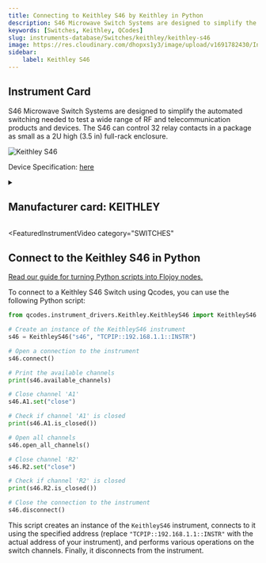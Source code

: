 ```yaml
---
title: Connecting to Keithley S46 by Keithley in Python
description: S46 Microwave Switch Systems are designed to simplify the automated switching needed to test a wide range of RF and telecommunication products and devices. The S46 can control 32 relay contacts in a package as small as a 2U high (3.5 in) full-rack enclosure.
keywords: [Switches, Keithley, QCodes] 
slug: instruments-database/Switches/keithley/keithley-s46 
image: https://res.cloudinary.com/dhopxs1y3/image/upload/v1691782430/Instruments/Switch/Keithley-S46/Keithley-S46.jpg
sidebar:
    label: Keithley S46 
---
```



## Instrument Card

S46 Microwave Switch Systems are designed to simplify the automated switching needed to test a wide range of RF and telecommunication products and devices. The S46 can control 32 relay contacts in a package as small as a 2U high (3.5 in) full-rack enclosure.

![Keithley S46](https://res.cloudinary.com/dhopxs1y3/image/upload/v1691782430/Instruments/Switch/Keithley-S46/Keithley-S46.jpg)

Device Specification: [here](https://download.tek.com/datasheet/System_46_Datasheet_1KW-5043-1.pdf)

<details style={{ marginTop: "15px"}}>
<summary><h2 style={{display:'inline'}}>Manufacturer card: KEITHLEY</h2></summary>

![KEITHLEY](https://res.cloudinary.com/dhopxs1y3/image/upload/v1692806202/Instruments/Vendor%20Logos/Keithley.png)

Keithley Instruments is a measurement and instrument company headquartered in Solon, Ohio, that develops, manufactures, markets, and sells data acquisition products, as well as complete systems for high-volume production and assembly testing.

- Headquarters: Cleveland, Ohio, United States
- Yearly Revenue (millions, USD): 110.6
- Vendor Website: [here](https://www.tek.com/en)

</details>


<FeaturedInstrumentVideo
  category="SWITCHES"
></FeaturedInstrumentVideo>

## Connect to the Keithley S46 in Python

[Read our guide for turning Python scripts into Flojoy nodes.](https://docs.flojoy.ai/contribution/blocks/custom-flojoy-block/)



<Tabs>
<TabItem value="Flojoy" label="Flojoy" className="flojoy-instrument-tabs">

<SectionsCard category="SWITCHES" manufacturer="Keithley"></SectionsCard>

</TabItem>
<TabItem value="QCodes" label="QCodes">

To connect to a Keithley S46 Switch using Qcodes, you can use the following Python script:

```python
from qcodes.instrument_drivers.Keithley.KeithleyS46 import KeithleyS46

# Create an instance of the KeithleyS46 instrument
s46 = KeithleyS46("s46", "TCPIP::192.168.1.1::INSTR")

# Open a connection to the instrument
s46.connect()

# Print the available channels
print(s46.available_channels)

# Close channel 'A1'
s46.A1.set("close")

# Check if channel 'A1' is closed
print(s46.A1.is_closed())

# Open all channels
s46.open_all_channels()

# Close channel 'R2'
s46.R2.set("close")

# Check if channel 'R2' is closed
print(s46.R2.is_closed())

# Close the connection to the instrument
s46.disconnect()
```

This script creates an instance of the `KeithleyS46` instrument, connects to it using the specified address (replace `"TCPIP::192.168.1.1::INSTR"` with the actual address of your instrument), and performs various operations on the switch channels. Finally, it disconnects from the instrument.

</TabItem>
</Tabs>